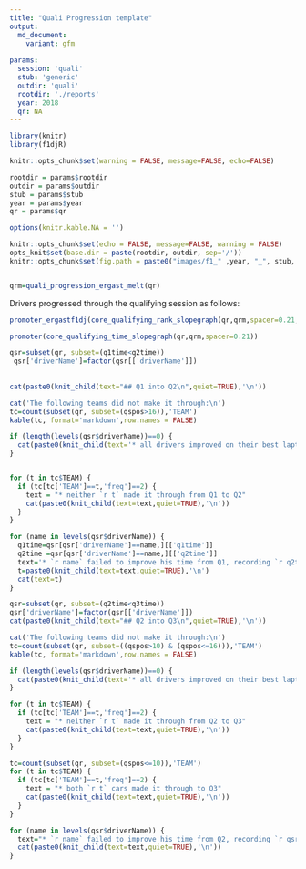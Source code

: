```yaml
---
title: "Quali Progression template"
output:
  md_document:
    variant: gfm
    
params:
  session: 'quali'
  stub: 'generic'
  outdir: 'quali'
  rootdir: './reports'
  year: 2018
  qr: NA
---
```


```r
library(knitr)
library(f1djR)

knitr::opts_chunk$set(warning = FALSE, message=FALSE, echo=FALSE)

rootdir = params$rootdir
outdir = params$outdir
stub = params$stub
year = params$year
qr = params$qr

options(knitr.kable.NA = '')
```

```r
knitr::opts_chunk$set(echo = FALSE, message=FALSE, warning = FALSE)
opts_knit$set(base.dir = paste(rootdir, outdir, sep='/'))
knitr::opts_chunk$set(fig.path = paste0("images/f1_" ,year, "_", stub, "-"))


qrm=quali_progression_ergast_melt(qr)
```


Drivers progressed through the qualifying session as follows:

```r
promoter_ergastf1dj(core_qualifying_rank_slopegraph(qr,qrm,spacer=0.21,reverse=T))
```



```r
promoter(core_qualifying_time_slopegraph(qr,qrm,spacer=0.21))
```

```r

qsr=subset(qr, subset=(q1time<q2time))
 qsr['driverName']=factor(qsr[['driverName']])
 
 
cat(paste0(knit_child(text="## Q1 into Q2\n",quiet=TRUE),'\n'))

cat('The following teams did not make it through:\n')
tc=count(subset(qr, subset=(qspos>16)),'TEAM')
kable(tc, format='markdown',row.names = FALSE)

if (length(levels(qsr$driverName))==0) {
  cat(paste0(knit_child(text='* all drivers improved on their best laptime from the previous session',quiet=TRUE),'\n'))
}


for (t in tc$TEAM) { 
  if (tc[tc['TEAM']==t,'freq']==2) {
    text = "* neither `r t` made it through from Q1 to Q2"
    cat(paste0(knit_child(text=text,quiet=TRUE),'\n')) 
  }
}

for (name in levels(qsr$driverName)) {
  q1time=qsr[qsr['driverName']==name,][['q1time']]
  q2time =qsr[qsr['driverName']==name,][['q2time']]
  text='* `r name` failed to improve his time from Q1, recording `r q2time` compared to `r q1time` (`r q2time-q1time`s slower)'
  t=paste0(knit_child(text=text,quiet=TRUE),'\n')
  cat(text=t)
}
```

```r
qsr=subset(qr, subset=(q2time<q3time))
qsr['driverName']=factor(qsr[['driverName']])
cat(paste0(knit_child(text="## Q2 into Q3\n",quiet=TRUE),'\n'))

```


```r

cat('The following teams did not make it through:\n')
tc=count(subset(qr, subset=((qspos>10) & (qspos<=16))),'TEAM')
kable(tc, format='markdown',row.names = FALSE)

if (length(levels(qsr$driverName))==0) {
  cat(paste0(knit_child(text='* all drivers improved on their best laptime from the previous session',quiet=TRUE),'\n'))
}

for (t in tc$TEAM) { 
  if (tc[tc['TEAM']==t,'freq']==2) {
    text = "* neither `r t` made it through from Q2 to Q3"
    cat(paste0(knit_child(text=text,quiet=TRUE),'\n')) 
  }
}

tc=count(subset(qr, subset=(qspos<=10)),'TEAM')
for (t in tc$TEAM) { 
  if (tc[tc['TEAM']==t,'freq']==2) {
    text = "* both `r t` cars made it through to Q3"
    cat(paste0(knit_child(text=text,quiet=TRUE),'\n')) 
  }
}

for (name in levels(qsr$driverName)) {
  text="* `r name` failed to improve his time from Q2, recording `r qsr[qsr['driverName']==name,][['q3time']]` compared to `r qsr[qsr['driverName']==name,][['q2time']]` (`r qsr[qsr['driverName']==name,][['q3time']]-qsr[qsr['driverName']==name,][['q2time']]`s slower)"
  cat(paste0(knit_child(text=text,quiet=TRUE),'\n')) 
}
```


